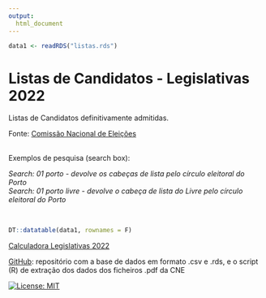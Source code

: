 ```yaml
---
output:
  html_document
---
```


```r
data1 <- readRDS("listas.rds")
```

# Listas de Candidatos - Legislativas 2022

Listas de Candidatos definitivamente admitidas.

Fonte: [Comissão Nacional de Eleições](https://www.cne.pt/content/eleicoes-para-assembleia-da-republica-2022) 


<br>
Exemplos de pesquisa (search box):

*Search: 01 porto - devolve os cabeças de lista pelo círculo eleitoral do Porto*  
*Search: 01 porto livre - devolve o cabeça de lista do Livre pelo círculo eleitoral do Porto*

<br>

```r
DT::datatable(data1, rownames = F)
```

<script src='https://storage.ko-fi.com/cdn/scripts/overlay-widget.js'></script>
<script>
  kofiWidgetOverlay.draw('jrdaniel38137', {
    'type': 'floating-chat',
    'floating-chat.donateButton.text': 'Support Us',
    'floating-chat.donateButton.background-color': '#00b9fe',
    'floating-chat.donateButton.text-color': '#fff'
  });
</script>


[Calculadora Legislativas 2022](https://jrdaniel.shinyapps.io/paragrafo)


[GitHub](https://github.com/joaordaniel/listas_legislativas2022): repositório com a base de dados em formato .csv e .rds, e o script (R) de extração dos dados dos ficheiros .pdf da CNE

[![License: MIT](https://img.shields.io/badge/License-MIT-yellow.svg)](https://opensource.org/licenses/MIT)